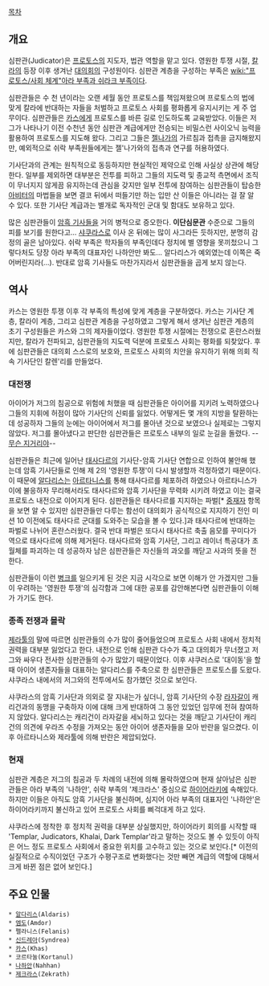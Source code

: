 [[목차]]
== 개요 ==
심판관(Judicator)은 [[프로토스]]의 지도자, 법관 역할을 맡고 있다. 영원한 투쟁 시절, [[칼라]]의 등장 이후 생겨난 [[대의회]]의 구성원이다. 심판관 계층을 구성하는 부족은 [[wiki:"프로토스/사회 체계"아라 부족과 쉬라크 부족]]이다.

심판관들은 수 천 년이라는 오랜 세월 동안 프로토스를 책임져왔으며 프로토스의 법에 맞게 칼라에 반대하는 자들을 처벌하고 프로토스 사회를 평화롭게 유지시키는 게 주 업무이다. 심판관들은 [[카스]]에게 프로토스를 바른 길로 인도하도록 교육받았다. 이들은 저그가 나타나기 이전 수천년 동안 심판관 계급에게만 전승되는 비밀스런 사이오닉 능력을 활용하여 프로토스를 지도해 왔다. 그리고 그들은 [[젤나가]]의 가르침과 접촉을 금지해왔지만, 예외적으로 쉬락 부족원들에게는 젤'나가와의 접촉과 연구를 허용하였다. 

기사단과의 관계는 원칙적으로 동등하지만 현실적인 제약으로 인해 사실상 상관에 해당한다. 일부를 제외하면 대부분은 전투를 피하고 그들의 지도력 및 종교적 측면에서 조직이 무너지지 않게끔 유지하는데 관심을 갖지만 일부 전투에 참여하는 심판관들이 탑승한 [[아비터]]의 마법들을 보면 결코 뒤에서 떠들기만 하는 입만 산 이들은 아니라는 걸 잘 알 수 있다. 또한 기사단 계급과는 별개로 독자적인 군대 및 함대도 보유하고 있다.

많은 심판관들이 [[암흑 기사]]들을 거의 병적으로 증오한다. '''이단심문관''' 수준으로 그들의 피를 보기를 원한다고... [[샤쿠라스]]로 이사 온 뒤에는 많이 사그라든 듯하지만, 분명히 감정의 골은 남아있다. 쉬락 부족은 학자들의 부족인데다 정치에 별 영향을 못끼첬으니 그렇다처도 당장 아라 부족의 대표자인 나하안만 봐도... 알다리스가 예외였는데 이쪽은 죽어버린지라(...). 반대로 암흑 기사들도 마찬가지라서 심판관들을 곱게 보지 않는다.

== 역사 ==
카스는 영원한 투쟁 이후 각 부족의 특성에 맞게 계층을 구분하였다. 카스는 기사단 계층, 칼라이 계층, 그리고 심판관 계층을 구성하였고 그렇게 해서 생겨난 심판관 계층의 초기 구성원들은 카스와 그의 제자들이었다. 영원한 투쟁 시절에는 전쟁으로 혼란스러웠지만, 칼라가 전파되고, 심판관들의 지도력 덕분에 프로토스 사회는 평화를 되찾았다. 후에 심판관들은 대의회 스스로의 보호와, 프로토스 사회의 치안을 유지하기 위해 의회 직속 기사단인 칼렌'리를 만들었다.

=== 대전쟁 ===
아이어가 저그의 침공으로 위험에 처했을 때 심판관들은 아이어를 지키려 노력하였으나 그들의 지휘에 허점이 많아 기사단의 신뢰를 잃었다. 어떻게든 몇 개의 지방을 탈환하는데 성공하자 그들의 눈에는 아이어에서 저그를 몰아낸 것으로 보였으나 실제로는 그렇지 않았다. 저그를 몰아냈다고 판단한 심판관들은 프로토스 내부의 일로 눈길을 돌렸다. --[[무슨 지거리야]]--

심판관들은 최근에 일어난 [[태사다르]]의 기사단-암흑 기사단 연합으로 인하여 불안해 했는데 암흑 기사단들로 인해 제 2의 '영원한 투쟁'이 다시 발생할까 걱정하였기 때문이다. 이 때문에 [[알다리스]]는 [[아르타니스]]를 통해 태사다르를 체포하려 하였으나 아르타니스가 이에 불응하자 무리해서라도 태사다르와 암흑 기사단을 무력화 시키려 하였고 이는 결국 프로토스 내전으로 이어지게 된다. 심판관들은 태사다르를 지지하는 파벌[* [[중재자]] 항목을 보면 알 수 있지만 심판관들만 다루는 함선이 대의회가 공식적으로 지지하기 전인 미션 10 이전에도 태사다르 군대를 도와주는 모습을 볼 수 있다.]과 태사다르에 반대하는 파벌로 나뉘어 혼란스러웠다. 결국 반대 파벌은 또다시 태사다르 축출 음모를 꾸미다가 역으로 태사다르에 의해 제거된다. 태사다르와 암흑 기사단, 그리고 레이너 특공대가 초월체를 파괴하는 데 성공하자 남은 심판관들은 자신들의 과오를 깨닫고 사과의 뜻을 전한다.

심판관들이 이런 [[병크]]를 일으키게 된 것은 지금 시각으로 보면 이해가 안 가겠지만 그들이 우려하는 '영원한 투쟁'의 심각함과 그에 대한 공포를 감안해본다면 심판관들이 이해가 가기도 한다. 

=== 종족 전쟁과 몰락 ===
[[제라툴]]의 말에 따르면 심판관들의 수가 많이 줄어들었으며 프로토스 사회 내에서 정치적 권력을 대부분 잃었다고 한다. 내전으로 인해 심판관 다수가 죽고 대의회가 무너졌고 저그와 싸우다 전사한 심판관들의 수가 많았기 때문이었다. 이후 샤쿠러스로 '대이동'을 할 때 아이어 생존자들을 대표하는 알다리스를 주축으로 한 심판관들은 프로토스를 도왔다. 샤쿠라스 내에서의 저그와의 전투에서도 참가했던 것으로 보인다.

샤쿠라스의 암흑 기사단과 의외로 잘 지내는가 싶더니, 암흑 기사단의 수장 [[라자갈]]이 캐리건과의 동맹을 구축하자 이에 대해 크게 반대하여 그 동안 있었던 임무에 전혀 참여하지 않았다. 알다리스는 캐리건이 라자갈을 세뇌하고 있다는 것을 깨닫고 기사단이 캐리건의 의견에 우라즈 수정을 가져오는 동안 아이어 생존자들을 모아 반란을 일으켰다. 이후 아르타니스와 제라툴에 의해 반란은 제압되었다.

=== 현재 ===
심판관 계층은 저그의 침공과 두 차례의 내전에 의해 몰락하였으며 현재 살아남은 심판관들은 아라 부족의 '나하안', 쉬락 부족의 '제크라스' 중심으로 [[하이어라키]]에 속해있다. 하지만 이들은 아직도 암흑 기사단을 불신하며, 심지어 아라 부족의 대표자인 '나하안'은 하이어라키까지 불신하고 있어 프로토스 사회를 삐걱대게 하고 있다.

샤쿠라스에 정착한 후 정치적 권력을 대부분 상실했지만, 하이어라키 회의를 시작할 때 'Templar, Judicators, Khalai, Dark Templar'라고 말하는 것으도 볼 수 있듯이 아직은 어느 정도 프로토스 사회에서 중요한 위치를 고수하고 있는 것으로 보인다.[* 이전의 실질적으로 수직이었던 구조가 수평구조로 변화했다는 것만 빼면 계급의 역할에 대해서 크게 바뀐 점은 없어 보인다.]

== 주요 인물 ==
 * [[알다리스]](Aldaris)
 * [[엠도]](Amdor)
 * 펠라니스(Felanis)
 * [[신드레아]](Syndrea)
 * [[카스]](Khas)
 * 코르타눌(Kortanul)
 * [[나하안]](Nahhan)
 * [[제크라스]](Zekrath)
